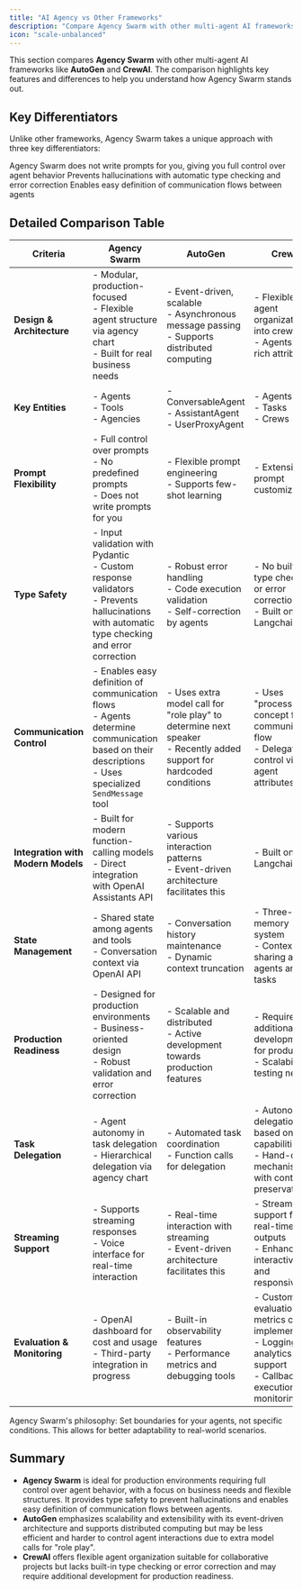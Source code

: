 ```yaml
---
title: "AI Agency vs Other Frameworks"
description: "Compare Agency Swarm with other multi-agent AI frameworks."
icon: "scale-unbalanced"
---
```


This section compares **Agency Swarm** with other multi-agent AI frameworks like **AutoGen** and **CrewAI**. The comparison highlights key features and differences to help you understand how Agency Swarm stands out.

## Key Differentiators

Unlike other frameworks, Agency Swarm takes a unique approach with three key differentiators:

<CardGroup cols={3}>
  <Card title="No Predefined Prompts" icon="message-code">
    Agency Swarm does not write prompts for you, giving you full control over agent behavior
  </Card>
  <Card title="Type Safety" icon="shield-check">
    Prevents hallucinations with automatic type checking and error correction
  </Card>
  <Card title="Communication Control" icon="diagram-project">
    Enables easy definition of communication flows between agents
  </Card>
</CardGroup>

## Detailed Comparison Table

| **Criteria**                     | **Agency Swarm**                                                                                                                                              | **AutoGen**                                                                                                                 | **CrewAI**                                                                                                                                     |
| -------------------------------- | ------------------------------------------------------------------------------------------------------------------------------------------------------------- | --------------------------------------------------------------------------------------------------------------------------- | ---------------------------------------------------------------------------------------------------------------------------------------------- |
| **Design & Architecture**        | - Modular, production-focused<br/>- Flexible agent structure via agency chart<br/>- Built for real business needs                                        | - Event-driven, scalable<br/>- Asynchronous message passing<br/>- Supports distributed computing                            | - Flexible agent organization into crews<br/>- Agents with rich attributes                                     |
| **Key Entities**                 | - Agents<br/>- Tools<br/>- Agencies                                                                                                                           | - ConversableAgent<br/>- AssistantAgent<br/>- UserProxyAgent                                                                | - Agents<br/>- Tasks<br/>- Crews                                                                                                               |
| **Prompt Flexibility**           | - Full control over prompts<br/>- No predefined prompts<br/>- Does not write prompts for you                                                                  | - Flexible prompt engineering<br/>- Supports few-shot learning                                                              | - Extensive prompt customization                                                                             |
| **Type Safety**                  | - Input validation with Pydantic<br/>- Custom response validators<br/>- Prevents hallucinations with automatic type checking and error correction | - Robust error handling<br/>- Code execution validation<br/>- Self-correction by agents                                      | - No built-in type checking or error correction<br/>- Built on Langchain                                         |
| **Communication Control**        | - Enables easy definition of communication flows<br/>- Agents determine communication based on their descriptions<br/>- Uses specialized `SendMessage` tool   | - Uses extra model call for "role play" to determine next speaker<br/>- Recently added support for hardcoded conditions     | - Uses "process" concept for communication flow<br/>- Delegation control via agent attributes                                                  |
| **Integration with Modern Models** | - Built for modern function-calling models<br/>- Direct integration with OpenAI Assistants API                                                              | - Supports various interaction patterns<br/>- Event-driven architecture facilitates this                                    | - Built on Langchain                                                                                             |
| **State Management**             | - Shared state among agents and tools<br/>- Conversation context via OpenAI API                                                                               | - Conversation history maintenance<br/>- Dynamic context truncation                                                         | - Three-tier memory system<br/>- Context sharing among agents and tasks                                                                        |
| **Production Readiness**         | - Designed for production environments<br/>- Business-oriented design<br/>- Robust validation and error correction                                            | - Scalable and distributed<br/>- Active development towards production features                                             | - Requires additional development for production<br/>- Scalability testing needed                                                              |
| **Task Delegation**              | - Agent autonomy in task delegation<br/>- Hierarchical delegation via agency chart                                                                            | - Automated task coordination<br/>- Function calls for delegation                                                           | - Autonomous delegation based on capabilities<br/>- Hand-off mechanisms with context preservation                                              |
| **Streaming Support**            | - Supports streaming responses<br/>- Voice interface for real-time interaction                                                                                | - Real-time interaction with streaming<br/>- Event-driven architecture facilitates this                                     | - Streaming support for real-time outputs<br/>- Enhances interactivity and responsiveness                                                      |
| **Evaluation & Monitoring**      | - OpenAI dashboard for cost and usage<br/>- Third-party integration in progress                                                                               | - Built-in observability features<br/>- Performance metrics and debugging tools                                             | - Custom evaluation metrics can be implemented<br/>- Logging and analytics support<br/>- Callbacks for execution monitoring                     |

<Note>
Agency Swarm's philosophy: Set boundaries for your agents, not specific conditions. This allows for better adaptability to real-world scenarios.
</Note>

## Summary

- **Agency Swarm** is ideal for production environments requiring full control over agent behavior, with a focus on business needs and flexible structures. It provides type safety to prevent hallucinations and enables easy definition of communication flows between agents.
- **AutoGen** emphasizes scalability and extensibility with its event-driven architecture and supports distributed computing but may be less efficient and harder to control agent interactions due to extra model calls for "role play".
- **CrewAI** offers flexible agent organization suitable for collaborative projects but lacks built-in type checking or error correction and may require additional development for production readiness.

